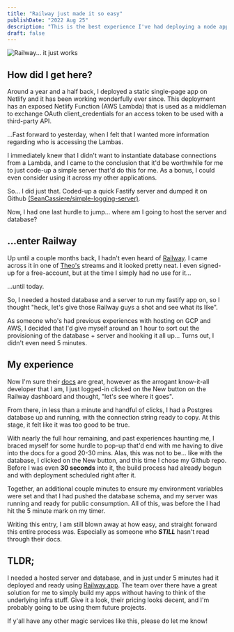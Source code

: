 ```yaml
---
title: "Railway just made it so easy"
publishDate: "2022 Aug 25"
description: "This is the best experience I've had deploying a node application."
draft: false
---
```


![Railway... it just works](@/assets/blog/railway-just-made-it-so-easy.png)

## How did I get here?

Around a year and a half back, I deployed a static single-page app on Netlify and it has been working wonderfully ever since. This deployment has an exposed Netlify Function (AWS Lambda) that is used as a middleman to exchange OAuth client_credentials for an access token to be used with a third-party API.

...Fast forward to yesterday, when I felt that I wanted more information regarding who is accessing the Lambas.

I immediately knew that I didn't want to instantiate database connections from a Lambda, and I came to the conclusion that it'd be worthwhile for me to just code-up a simple server that'd do this for me. As a bonus, I could even consider using it across my other applications.

So... I did just that. Coded-up a quick Fastify server and dumped it on Github [(SeanCassiere/simple-logging-server)](https://github.com/SeanCassiere/simple-logging-server).

Now, I had one last hurdle to jump... where am I going to host the server and database?

## ...enter Railway

Up until a couple months back, I hadn't even heard of [Railway](https://railway.app?referralCode=k9d2VP). I came across it in one of [Theo's](https://twitch.tv/theo) streams and it looked pretty neat. I even signed-up for a free-account, but at the time I simply had no use for it...

...until today.

So, I needed a hosted database and a server to run my fastify app on, so I thought "heck, let's give those Railway guys a shot and see what its like".

As someone who's had previous experiences with hosting on GCP and AWS, I decided that I'd give myself around an 1 hour to sort out the provisioning of the database + server and hooking it all up... Turns out, I didn't even need 5 minutes.

## My experience

Now I'm sure their [docs](https://docs.railway.app) are great, however as the arrogant know-it-all developer that I am, I just logged-in clicked on the New button on the Railway dashboard and thought, "let's see where it goes".

From there, in less than a minute and handful of clicks, I had a Postgres database up and running, with the connection string ready to copy. At this stage, it felt like it was too good to be true.

With nearly the full hour remaining, and past experiences haunting me, I braced myself for some hurdle to pop-up that'd end with me having to dive into the docs for a good 20-30 mins. Alas, this was not to be... like with the database, I clicked on the New button, and this time I chose my Github repo. Before I was even **30 seconds** into it, the build process had already begun and with deployment scheduled right after it.

Together, an additional couple minutes to ensure my environment variables were set and that I had pushed the database schema, and my server was running and ready for public consumption. All of this, was before the I had hit the 5 minute mark on my timer.

Writing this entry, I am still blown away at how easy, and straight forward this entire process was. Especially as someone who **_STILL_** hasn't read through their docs.

## TLDR;

I needed a hosted server and database, and in just under 5 minutes had it deployed and ready using [Railway.app](https://railway.app?referralCode=k9d2VP). The team over there have a great solution for me to simply build my apps without having to think of the underlying infra stuff. Give it a look, their pricing looks decent, and I'm probably going to be using them future projects.

If y'all have any other magic services like this, please do let me know!
